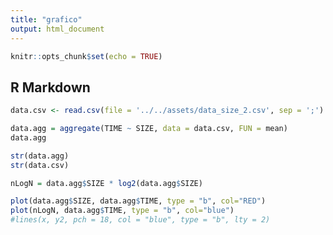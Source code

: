 ```yaml
---
title: "grafico"
output: html_document
---
```


```r
knitr::opts_chunk$set(echo = TRUE)
```

## R Markdown

```r
data.csv <- read.csv(file = '../../assets/data_size_2.csv', sep = ';')

data.agg = aggregate(TIME ~ SIZE, data = data.csv, FUN = mean)
data.agg

str(data.agg)
str(data.csv)

nLogN = data.agg$SIZE * log2(data.agg$SIZE)

plot(data.agg$SIZE, data.agg$TIME, type = "b", col="RED")
plot(nLogN, data.agg$TIME, type = "b", col="blue")
#lines(x, y2, pch = 18, col = "blue", type = "b", lty = 2)

```